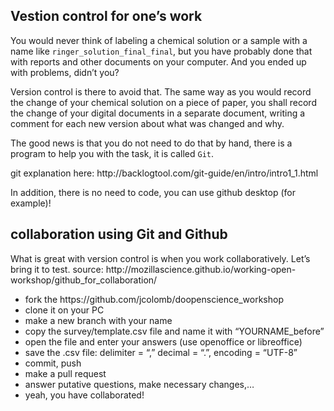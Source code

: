 \newpage

Vestion control for one's work
------------

You would never think of labeling a chemical solution or a sample with a name like `ringer_solution_final_final`, but you have probably done that with reports and other documents on your computer. And you ended up with problems, didn't you?

Version control is there to avoid that. The same way as you would record the change of your chemical solution on a piece of paper, you shall record the change of your digital documents in a separate document, writing a comment for each new version about what was changed and why. 

The good news is that you do not need to do that by hand, there is a program to help you with the task, it is called `Git`.

git explanation here:
http://backlogtool.com/git-guide/en/intro/intro1_1.html

In addition, there is no need to code, you can use github desktop (for example)!



collaboration using Git and Github
------------

What is great with version control is when you work collaboratively. Let's bring it to test.
source: http://mozillascience.github.io/working-open-workshop/github_for_collaboration/

- fork the https://github.com/jcolomb/doopenscience_workshop
- clone it on your PC
- make a new branch with your name
- copy the survey/template.csv file and name it with "YOURNAME_before"
- open the file and enter your answers (use openoffice or libreoffice)
- save the .csv file: delimiter = "," decimal = ".", encoding = "UTF-8"
- commit, push
- make a pull request
- answer putative questions, make necessary changes,...
- yeah, you have collaborated!
